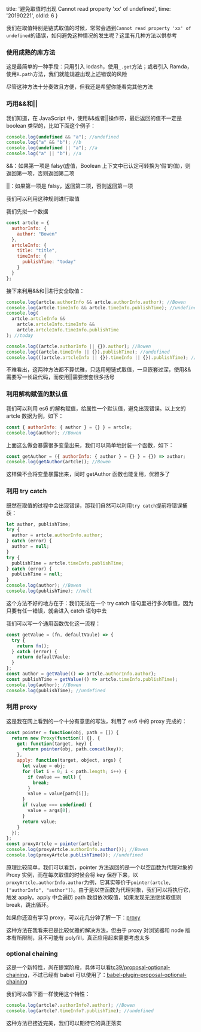   title: '避免取值时出现 Cannot read property \'xx\' of undefined',
  time: '20190221',
  oldId: 6
}

我们在取值特别是链式取值的时候，常常会遇到`Cannot read property 'xx' of undefined`的错误，如何避免这种情况的发生呢？这里有几种方法以供参考

### 使用成熟的库方法

这是最简单的一种手段：只用引入 lodash，使用`_.get`方法；或者引入 Ramda，使用`R.path`方法，我们就能规避出现上述错误的风险

尽管这种方法十分奏效且方便，但我还是希望你能看完其他方法

### 巧用&&和||

我们知道，在 JavaScript 中，使用&&或者||操作符，最后返回的值不一定是 boolean 类型的，比如下面这个例子：

```js
console.log(undefined && "a"); //undefined
console.log("a" && "b"); //b
console.log(undefined || "a"); //a
console.log("a" || "b"); //a
```

&&：如果第一项是 falsy(虚值，Boolean 上下文中已认定可转换为‘假‘的值)，则返回第一项，否则返回第二项

||：如果第一项是 falsy，返回第二项，否则返回第一项

我们可以利用这种规则进行取值

我们先拟一个数据

```js
const artcle = {
  authorInfo: {
    author: "Bowen"
  },
  artcleInfo: {
    title: "title",
    timeInfo: {
      publishTime: "today"
    }
  }
};
```

接下来利用&&和||进行安全取值：

```js
console.log(artcle.authorInfo && artcle.authorInfo.author); //Bowen
console.log(artcle.timeInfo && artcle.timeInfo.publishTime); //undefined
console.log(
  artcle.artcleInfo &&
    artcle.artcleInfo.timeInfo &&
    artcle.artcleInfo.timeInfo.publishTime
); //today

console.log((artcle.authorInfo || {}).author); //Bowen
console.log((artcle.timeInfo || {}).publishTime); //undefined
console.log(((artcle.artcleInfo || {}).timeInfo || {}).publishTime); //today
```

不难看出，这两种方法都不算优雅，只适用短链式取值，一旦嵌套过深，使用&&需要写一长段代码，而使用||需要嵌套很多括号

### 利用解构赋值的默认值

我们可以利用 es6 的解构赋值，给属性一个默认值，避免出现错误。以上文的 artcle 数据为例，如下：

```js
const { authorInfo: { author } = {} } = artcle;
console.log(author); //Bowen
```

上面这么做会暴露很多变量出来，我们可以简单地封装一个函数，如下：

```js
const getAuthor = ({ authorInfo: { author } = {} } = {}) => author;
console.log(getAuthor(artcle)); //Bowen
```

这样做不会将变量暴露出来，同时 getAuthor 函数也能复用，优雅多了

### 利用 try catch

既然在取值的过程中会出现错误，那我们自然可以利用`try catch`提前将错误捕获：

```js
let author, publishTime;
try {
  author = artcle.authorInfo.author;
} catch (error) {
  author = null;
}
try {
  publishTime = artcle.timeInfo.publishTime;
} catch (error) {
  publishTime = null;
}
console.log(author); //Bowen
console.log(publishTime); //null
```

这个方法不好的地方在于：我们无法在一个 try catch 语句里进行多次取值，因为只要有任一错误，就会进入 catch 语句中去

我们可以写一个通用函数优化这一流程：

```js
const getValue = (fn, defaultVaule) => {
  try {
    return fn();
  } catch (error) {
    return defaultVaule;
  }
};
const author = getValue(() => artcle.authorInfo.author);
const publishTime = getValue(() => artcle.timeInfo.publishTime);
console.log(author); //Bowen
console.log(publishTime); //undefined
```

### 利用 proxy

这是我在网上看到的一个十分有意思的写法，利用了 es6 中的 proxy 完成的：

```js
const pointer = function(obj, path = []) {
  return new Proxy(function() {}, {
    get: function(target, key) {
      return pointer(obj, path.concat(key));
    },
    apply: function(target, object, args) {
      let value = obj;
      for (let i = 0; i < path.length; i++) {
        if (value == null) {
          break;
        }
        value = value[path[i]];
      }
      if (value === undefined) {
        value = args[0];
      }
      return value;
    }
  });
};
const proxyArtcle = pointer(artcle);
console.log(proxyArtcle.authorInfo.author()); //Bowen
console.log(proxyArtcle.publishTime()); //undefined
```

原理比较简单，我们可以看到，pointer 方法返回的是一个以空函数为代理对象的 Proxy 实例，而在每次取值的时候会将 key 保存下来，以`proxyArtcle.authorInfo.author`为例，它其实等价于`pointer(artcle, ["authorInfo", "author"])`。由于是以空函数为代理对象，我们可以将执行它，触发 apply。apply 中会遍历 path 数组依次取值，如果发现无法继续取值则 break，跳出循环。

如果你还没有学习 proxy，可以花几分钟了解一下：[proxy](http://es6.ruanyifeng.com/#docs/proxy)

这种方法在我看来已是比较优雅的解决方法，但由于 proxy 对浏览器和 node 版本有所限制，且不可能有 polyfill，真正应用起来需要考虑太多

### optional chaining

这是一个新特性，尚在提案阶段，具体可以看[tc39/proposal-optional-chaining](https://github.com/tc39/proposal-optional-chaining)，不过已经有 babel 可以使用了：[babel-plugin-proposal-optional-chaining](https://babeljs.io/docs/en/next/babel-plugin-proposal-optional-chaining)

我们可以像下面一样使用这个特性：

```js
console.log(artcle?.authorInfo?.author); //Bowen
console.log(artcle?.timeInfo?.publishTime); //undefined
```

这种方法已接近完美，我们可以期待它的真正落实
